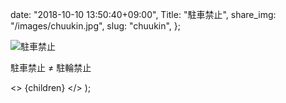
  date: "2018-10-10 13:50:40+09:00",
  Title: "駐車禁止",
  share_img: "/images/chuukin.jpg",
  slug: "chuukin",
};

![駐車禁止](/images/chuukin.jpg)

<span className="caption">駐車禁止 ≠ 駐輪禁止</span>

  <>
    <Head>
      <title>{meta.Title} | 異郷好実</title>
    </Head>
    <PostLayout meta={meta}>{children}</PostLayout>
  </>
);
